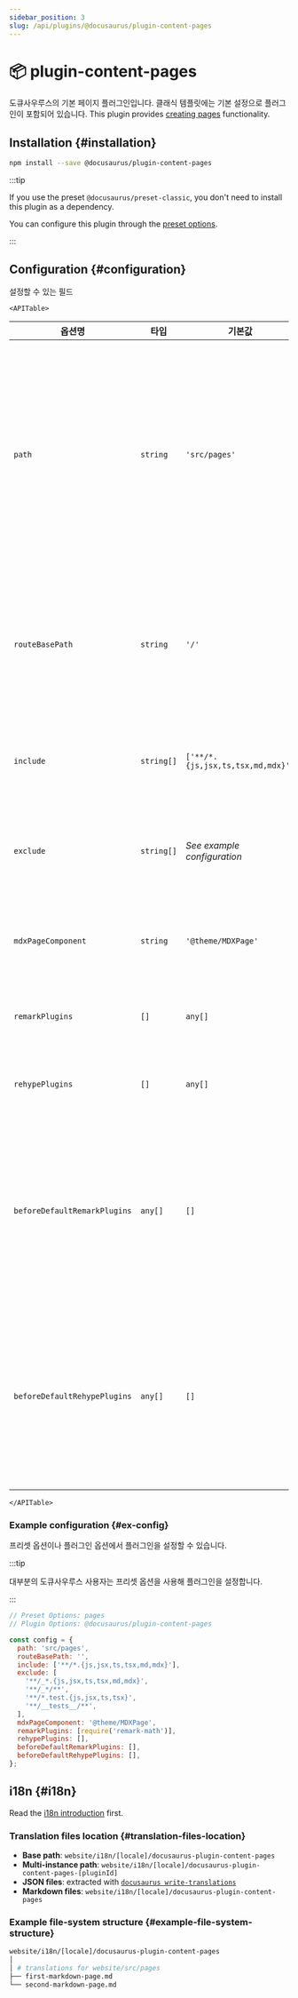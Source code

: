 ```yaml
---
sidebar_position: 3
slug: /api/plugins/@docusaurus/plugin-content-pages
---
```


# 📦 plugin-content-pages


도큐사우루스의 기본 페이지 플러그인입니다. 클래식 템플릿에는 기본 설정으로 플러그인이 포함되어 있습니다. This plugin provides [creating pages](guides/creating-pages.mdx) functionality.

## Installation {#installation}

```bash npm2yarn
npm install --save @docusaurus/plugin-content-pages
```

:::tip

If you use the preset `@docusaurus/preset-classic`, you don't need to install this plugin as a dependency.

You can configure this plugin through the [preset options](../../using-plugins.mdx#docusauruspreset-classic).

:::

## Configuration {#configuration}

설정할 수 있는 필드

```mdx-code-block
<APITable>
```

| 옵션명                          | 타입         | 기본값                               | 설명                                                              |
| ---------------------------- | ---------- | --------------------------------- | --------------------------------------------------------------- |
| `path`                       | `string`   | `'src/pages'`                     | 사이드 디렉토리에 상대적인 파일 시스템의 데이터 경로입니다. 디렉토리 내 컴포넌트는 자동으로 페이지로 변환됩니다. |
| `routeBasePath`              | `string`   | `'/'`                             | 사이트 페이지 섹션에 대한 URL 라우트 **DO NOT** include a trailing slash.     |
| `include`                    | `string[]` | `['**/*.{js,jsx,ts,tsx,md,mdx}']` | 일치하는 파일이 포함되어 처리됩니다.                                            |
| `exclude`                    | `string[]` | _See example configuration_       | 일치하는 파일에 대한 라우트가 생성되지 않습니다.                                     |
| `mdxPageComponent`           | `string`   | `'@theme/MDXPage'`                | 각 MDX 페이지에서 사용하는 컴포넌트                                           |
| `remarkPlugins`              | `[]`       | `any[]`                           | MDX에 전달된 Remark 플러그인                                            |
| `rehypePlugins`              | `[]`       | `any[]`                           | MDX에 전달된 Rehype 플러그인                                            |
| `beforeDefaultRemarkPlugins` | `any[]`    | `[]`                              | 기본 도큐사우루스 Remark 플러그인보다 먼저 MDX에 전달된 사용자 지정 Remark 플러그인          |
| `beforeDefaultRehypePlugins` | `any[]`    | `[]`                              | 기본 도큐사우루스 Rehype 플러그인보다 먼저 MDX에 전달된 사용자 지정 Rehype 플러그인          |

```mdx-code-block
</APITable>
```

### Example configuration {#ex-config}

프리셋 옵션이나 플러그인 옵션에서 플러그인을 설정할 수 있습니다.

:::tip

대부분의 도큐사우루스 사용자는 프리셋 옵션을 사용해 플러그인을 설정합니다.

:::

```js config-tabs
// Preset Options: pages
// Plugin Options: @docusaurus/plugin-content-pages

const config = {
  path: 'src/pages',
  routeBasePath: '',
  include: ['**/*.{js,jsx,ts,tsx,md,mdx}'],
  exclude: [
    '**/_*.{js,jsx,ts,tsx,md,mdx}',
    '**/_*/**',
    '**/*.test.{js,jsx,ts,tsx}',
    '**/__tests__/**',
  ],
  mdxPageComponent: '@theme/MDXPage',
  remarkPlugins: [require('remark-math')],
  rehypePlugins: [],
  beforeDefaultRemarkPlugins: [],
  beforeDefaultRehypePlugins: [],
};
```

## i18n {#i18n}

Read the [i18n introduction](../../i18n/i18n-introduction.mdx) first.

### Translation files location {#translation-files-location}

- **Base path**: `website/i18n/[locale]/docusaurus-plugin-content-pages`
- **Multi-instance path**: `website/i18n/[locale]/docusaurus-plugin-content-pages-[pluginId]`
- **JSON files**: extracted with [`docusaurus write-translations`](../../cli.mdx#docusaurus-write-translations-sitedir)
- **Markdown files**: `website/i18n/[locale]/docusaurus-plugin-content-pages`

### Example file-system structure {#example-file-system-structure}

```bash
website/i18n/[locale]/docusaurus-plugin-content-pages
│
│ # translations for website/src/pages
├── first-markdown-page.md
└── second-markdown-page.md
```

